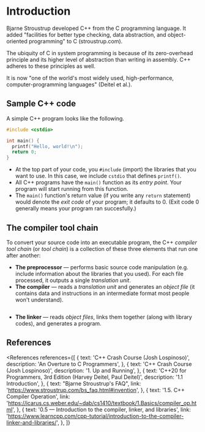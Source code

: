 
# Introduction

Bjarne Stroustrup developed C++ from the C programming language. It added "facilities for better type checking, data abstraction, and object-oriented programming" to C (stroustrup.com).

The ubiquity of C in system programming is because of its zero-overhead principle and its higher level of abstraction than writing in assembly. C++ adheres to these principles as well.

It is now "one of the world's most widely used, high-performance, computer-programming languages" (Deitel et al.).

## Sample C++ code

A simple C++ program looks like the following.

```cpp
#include <cstdio>

int main() {
  printf("Hello, world!\n");
  return 0;
}
```

- At the top part of your code, you `#include` (import) the libraries that you want to use. In this case, we include `cstdio` that defines `printf()`.
- All C++ programs have the `main()` function as its _entry point_. Your program will start running from this function.
- The `main()` function's return value (if you write any `return` statement) would denote the _exit code_ of your program; it defaults to 0. (Exit code 0 generally means your program ran succesfully.)

## The compiler tool chain

To convert your source code into an executable program, the C++ _compiler tool chain_ (or _tool chain_) is a collection of these three elements that run one after another:

- **The preprocessor** &mdash; performs basic source code manipulation (e.g. include information about the libraries that you used). For each file processed, it outputs a single _translation unit_.
- **The compiler** &mdash; reads a _translation unit_ and generates an _object file_ (it contains data and instructions in an intermediate format most people won't understand).

<Image
  path="/res/prog/cpp/compiler.webp"
  caption="The compiler's job"
  sourceString="learncpp.com"
  sourceLink="https://www.learncpp.com/cpp-tutorial/introduction-to-the-compiler-linker-and-libraries/"
/>

- **The linker** &mdash; reads _object files_, links them together (along with library codes), and generates a program.
  <Image
    path="/res/prog/cpp/linker.webp"
    caption="The linker's job"
    sourceString="learncpp.com"
    sourceLink="https://www.learncpp.com/cpp-tutorial/introduction-to-the-compiler-linker-and-libraries/"
  />

## References

<References
  references={[
    {
      text: 'C++ Crash Course (Josh Lospinoso)',
      description: 'An Overture to C Programmers',
    },
    {
      text: 'C++ Crash Course (Josh Lospinoso)',
      description: '1. Up and Running',
    },
    {
      text: 'C++20 for Programmers, 3rd Edition (Harvey Deitel, Paul Deitel)',
      description: '1.1 Introduction',
    },
    {
      text: "Bjarne Stroustrup's FAQ",
      link: 'https://www.stroustrup.com/bs_faq.html#invention',
    },
    {
      text: '1.5. C++ Compiler Operation',
      link: 'https://icarus.cs.weber.edu/~dab/cs1410/textbook/1.Basics/compiler_op.html',
    },
    {
      text: '0.5 — Introduction to the compiler, linker, and libraries',
      link:
        'https://www.learncpp.com/cpp-tutorial/introduction-to-the-compiler-linker-and-libraries/',
    },
  ]}
></References>
